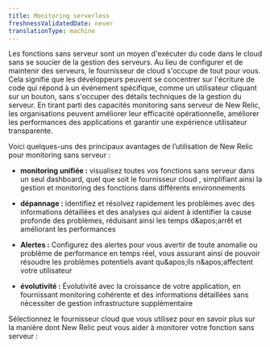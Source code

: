 ```yaml
---
title: Monitoring serverless
freshnessValidatedDate: never
translationType: machine
---
```


Les fonctions sans serveur sont un moyen d&apos;exécuter du code dans le cloud sans se soucier de la gestion des serveurs. Au lieu de configurer et de maintenir des serveurs, le fournisseur de cloud s&apos;occupe de tout pour vous. Cela signifie que les développeurs peuvent se concentrer sur l&apos;écriture de code qui répond à un événement spécifique, comme un utilisateur cliquant sur un bouton, sans s&apos;occuper des détails techniques de la gestion du serveur. En tirant parti des capacités monitoring sans serveur de New Relic, les organisations peuvent améliorer leur efficacité opérationnelle, améliorer les performances des applications et garantir une expérience utilisateur transparente.

Voici quelques-uns des principaux avantages de l’utilisation de New Relic pour monitoring sans serveur :

* **monitoring unifiée :** visualisez toutes vos fonctions sans serveur dans un seul dashboard, quel que soit le fournisseur cloud , simplifiant ainsi la gestion et monitoring des fonctions dans différents environnements

* **dépannage :** identifiez et résolvez rapidement les problèmes avec des informations détaillées et des analyses qui aident à identifier la cause profonde des problèmes, réduisant ainsi les temps d&amp;apos;arrêt et améliorant les performances

* **Alertes :** Configurez des alertes pour vous avertir de toute anomalie ou problème de performance en temps réel, vous assurant ainsi de pouvoir résoudre les problèmes potentiels avant qu&amp;apos;ils n&amp;apos;affectent votre utilisateur

* **évolutivité :** Évolutivité avec la croissance de votre application, en fournissant monitoring cohérente et des informations détaillées sans nécessiter de gestion infrastructure supplémentaire

Sélectionnez le fournisseur cloud que vous utilisez pour en savoir plus sur la manière dont New Relic peut vous aider à monitorer votre fonction sans serveur :

<LandingPageTileGrid>
  <LandingPageTile title="AWS Lambda" href="/docs/serverless-function-monitoring/aws-lambda-monitoring/get-started/monitoring-aws-lambda-serverless-monitoring" icon="logo-aws" />

  <LandingPageTile title="Azure Functions" href="/docs/serverless-function-monitoring/azure-function-monitoring/introduction-azure-monitoring" icon="logo-azure" />

  <LandingPageTile title="Google Cloud Functions" href="/docs/integrations/google-cloud-platform-integrations/gcp-integrations-list/google-cloud-functions-monitoring-integration" icon="logo-gcloud" />
</LandingPageTileGrid>